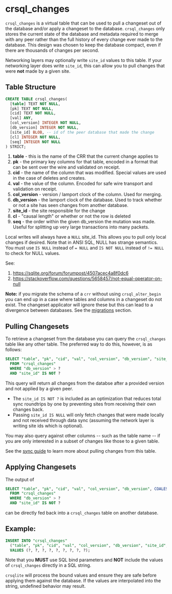 
# crsql_changes

`crsql_changes` is a virtual table that can be used to pull a changeset out of the database and/or apply a changeset to the database. `crsql_changes` only stores the current state of the database and metadata required to merge with any peer rather than the full history of every change ever made to the database. This design was chosen to keep the database compact, even if there are thousands of changes per second.

Networking layers may optionally write `site_id` values to this table. If your networking layer does write `site_id`, this can allow you to pull changes that were **not** made by a given site.

## Table Structure

```sql
CREATE TABLE crsql_changes(
  [table] TEXT NOT NULL,
  [pk] TEXT NOT NULL,
  [cid] TEXT NOT NULL,
  [val] ANY,
  [col_version] INTEGER NOT NULL,
  [db_version] INTEGER NOT NULL,
  [site_id] BLOB, -- id of the peer database that made the change
  [cl] INTEGER NOT NULL,
  [seq] INTEGER NOT NULL
) STRICT;
```

1. **table** - this is the name of the CRR that the current change applies to
2. **pk** - the primary key columns for that table, encoded in a format that can be sent over the wire and validated on receipt.
3. **cid** - the name of the column that was modified. Special values are used in the case of deletes and creates.
4. **val** - the value of the column. Encoded for safe wire transport and validation on receipt.
5. **col_version** - version / lamport clock of the column. Used for merging.
6. **db_version** - the lamport clock of the database. Used to track whether or not a site has seen changes from another database.
7. **site_id** - the site responsible for the change
8. **cl** - "causal length" or whether or not the row is deleted
9. **seq** - the order within the given db_version the mutation was made. Useful for splitting up very large transactions into many packets.

Local writes will always have a `NULL` site_id. This allows you to pull only local changes if desired. Note that in ANSI SQL, NULL has strange semantics. You must use `IS NULL` instead of `= NULL` and `IS NOT NULL` instead of `!= NULL` to check for NULL values.

See:

1. https://sqlite.org/forum/forumpost/4507acec4a8f0dc6
2. https://stackoverflow.com/questions/5658457/not-equal-operator-on-null

**Note:** if you migrate the schema of a `crr` without using `crsql_alter_begin` you can end up in a case where tables and columns in a changeset do not exist. The changeset applicator will ignore these but this can lead to a divergence between databases. See the [migrations](../migrations) section.

## Pulling Changesets

To retrieve a changeset from the database you can query the `crsql_changes` table like any other table. The preferred way to do this, however, is as follows:

```sql
SELECT "table", "pk", "cid", "val", "col_version", "db_version", "site_id", "cl", "seq"
  FROM "crsql_changes"
  WHERE "db_version" > ?
  AND "site_id" IS NOT ?
```

This query will return all changes from the databse after a provided version and not applied by a given peer.

- The `site_id IS NOT ?` is included as an optimization that reduces total sync roundtrips by one by preventing sites from receiving their own changes back.
- Passing `site_id IS NULL` will only fetch changes that were made locally and not received through data sync (assuming the network layer is writing site ids which is optional).

You may also query against other columns -- such as the table name -- if you are only interested in a subset of changes like those to a given table.

See the [sync guide](/docs/networking/whole-crr-sync) to learn more about pulling changes from this table.

## Applying Changesets

The output of

```sql
SELECT "table", "pk", "cid", "val", "col_version", "db_version", COALESCE("site_id", crsql_siteid()), "cl", "seq"
  FROM "crsql_changes"
  WHERE "db_version" > ?
  AND "site_id" IS NOT ?
```

can be directly fed back into a `crsql_changes` table on another database.

## Example:

```sql
INSERT INTO "crsql_changes"
  ("table", "pk", "cid", "val", "col_version", "db_version", "site_id", "cl", "seq")
  VALUES (?, ?, ?, ?, ?, ?, ?, ?, ?);
```

Note that you **MUST** use SQL bind parameters and **NOT** include the values of `crsql_changes` directly in a SQL string.

`crsqlite` will process the bound values and ensure they are safe before applying them against the database. If the values are interpolated into the string, undefined behavior may result.
